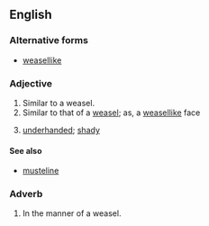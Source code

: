==English==

===Alternative forms===
* [[weasellike]]

===Adjective===
{{en-adj|head=[[weasel]]-[[like]]}}

# Similar to a weasel.
# Similar to that of a [[weasel]]; as, a [[weasellike]] face
# {{lb|en|figuratively}} [[underhanded]]; [[shady]]

====See also====
* [[musteline]]

===Adverb===
{{en-adv}}

# In the manner of a weasel.
